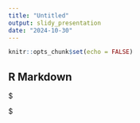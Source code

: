 ```yaml
---
title: "Untitled"
output: slidy_presentation
date: "2024-10-30"
---
```


```r
knitr::opts_chunk$set(echo = FALSE)
```

## R Markdown
$
\begin{array}{|c|c|c|c|}
\hline
\textbf{Context} & \textbf{Formula} & \textbf{Interpretation} & \textbf{pnorm Function Usage} \\
\hline
\text{Standardizing individual data points} & \frac{x - \text{mean}(x)}{\text{sd}(x)} & \text{Z-score for individual values} & \text{pnorm}(x, \text{mean}, \text{sd}) \\
\hline
\text{Standardizing the sample mean} & \frac{x - \text{mean}(x)}{\text{sd}(x) / \sqrt{n}} & \text{Used for hypothesis tests of means} & \text{pnorm}(x, \text{mean}, \text{se}) \\
\hline
\text{Standardizing a sample proportion} & \frac{\hat{p} - p}{\sqrt{\frac{p(1 - p)}{n}}} & \text{Used for hypothesis tests of proportions} & \text{pnorm}(\hat{p}, p, \sqrt{\frac{p(1 - p)}{n}}) \\
\hline
\end{array}
$